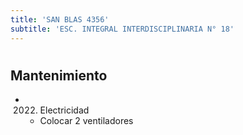 ```yaml
---
title: 'SAN BLAS 4356'
subtitle: 'ESC. INTEGRAL INTERDISCIPLINARIA N° 18'
---
```


#


## Mantenimiento

*  (2022) Electricidad 
    + Colocar 2 ventiladores



